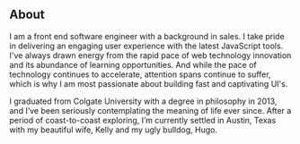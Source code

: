 ## About

I am a front end software engineer with a background in sales. I take pride in delivering an engaging user experience with the latest JavaScript tools. I've always drawn energy from the rapid pace of web technology innovation and its abundance of learning opportunities. And while the pace of technology continues to accelerate, attention spans continue to suffer, which is why I am most passionate about building fast and captivating UI's.   

I graduated from Colgate University with a degree in philosophy in 2013, and I’ve been seriously contemplating the meaning of life ever since. After a period of coast-to-coast exploring, I’m currently settled in Austin, Texas with my beautiful wife, Kelly and my ugly bulldog, Hugo.  


 